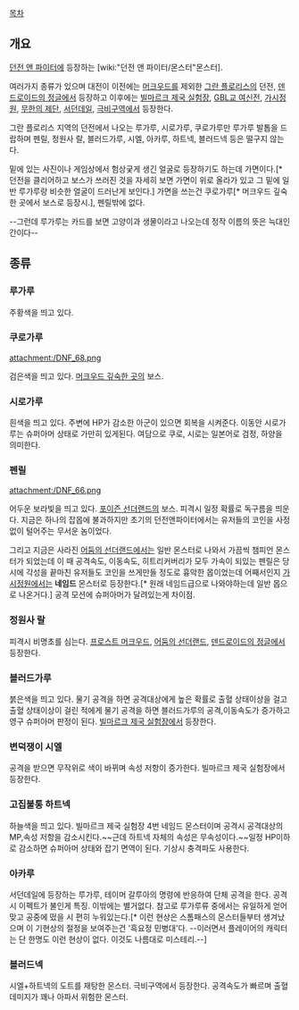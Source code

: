 [[목차]]
== 개요 ==
[[던전 앤 파이터]]에 등장하는 [wiki:"던전 앤 파이터/몬스터"몬스터].

여러가지 종류가 있으며 대전이 이전에는 [[머크우드]]를 제외한 [[그란 플로리스]]의 던전, [[덴드로이드의 정글]]에서 등장하고 이후에는 [[빌마르크 제국 실험장]], [[GBL교 여신전]], [[가시정원]], [[무한의 제단]], [[서던데일]], [[극비구역]]에서 등장한다.

그란 플로리스 지역의 던전에서 나오는 루가루, 시로가루, 쿠로가루만 루가루 발톱을 드랍하며 펜릴, 정원사 랄, 블러드가루, 시엘, 아카루, 하트넥, 블러드넥 등은 떨구지 않는다.

밑에 있는 사진이나 게임상에서 험상궂게 생긴 얼굴로 등장하기도 하는데 가면이다.[* 던전을 클리어하고 보스가 쓰러진 것을 자세히 보면 가면이 위로 올라가 있고 그 밑에 일반 루가루랑 비슷한 얼굴이 드러난게 보인다.] 가면을 쓰는건 쿠로가루[* 머크우드 깊숙한 곳에서 보스로 등장시.], 펜릴밖에 없다.

--그런데 루가루는 카드를 보면 고양이과 생물이라고 나오는데 정작 이름의 뜻은 늑대인간이다--
== 종류 ==
=== 루가루 ===
주황색을 띄고 있다.
=== 쿠로가루 ===
attachment:/DNF_68.png

검은색을 띄고 있다. [[머크우드 깊숙한 곳]]의 보스.
=== 시로가루 ===
흰색을 띄고 있다. 주변에 HP가 감소한 아군이 있으면 회복을 시켜준다. 이동안 시로가루는 슈퍼아머 상태로 가만히 있게된다.
여담으로 쿠로, 시로는 일본어로 검정, 하양을 의미한다.
=== 펜릴 ===
attachment:/DNF_66.png

어두운 보라빛을 띄고 있다. [[포이즌 선더랜드]]의 보스. 피격시 일정 확률로 독구름을 띄운다. 지금은 하나의 잡몹에 불과하지만 초기의 던전앤파이터에서는 유저들의 코인을 사정없이 털어주는 무서운 놈이었다.  

그리고 지금은 사라진 [[어둠의 선더랜드]]에서는 일반 몬스터로 나와서 가끔씩 챔피언 몬스터가 되었는데 이 때 공격속도, 이동속도, 히트리커버리가 모두 가속이 되있는 펜릴은 당시에 각성을 끝마친 유저들도 코인을 쓰게만들 정도로 흉악한 몹이었는데 어째서인지 [[가시정원]]에서는 '''네임드''' 몬스터로 등장한다.[* 원래 네임드급으로 나와야하는데 일반 몹으로 나온거다.] 공격 모션에 슈퍼아머가 달려있는게 차이점.
=== 정원사 랄 ===
피격시 비명초를 심는다. [[프로스트 머크우드]], [[어둠의 선더랜드]], [[덴드로이드의 정글]]에서 등장한다.
=== 블러드가루 ===
붉은색을 띄고 있다. 물기 공격을 하면 공격대상에게 높은 확률로 출혈 상태이상을 걸고 출혈 상태이상이 걸린 적에게 물기 공격을 하면 블러드가루의 공격,이동속도가 증가하고 영구 슈퍼아머 판정이 된다. [[빌마르크 제국 실험장]]에서 등장한다.
=== 변덕쟁이 시엘 ===
공격을 받으면 무작위로 색이 바뀌며 속성 저항이 증가한다. 빌마르크 제국 실험장에서 등장한다.
=== 고집불통 하트넥 ===
하늘색을 띄고 있다. 빌마르크 제국 실험장 4번 네임드 몬스터이며 공격시 공격대상의 MP,속성 저항을 감소시킨다.~~근데 하트넥 자체의 속성은 무속성이다.~~일정 HP이하로 감소하면 슈퍼아머 상태와 잡기 면역이 된다. 기상시 충격파도 사용한다. 
=== 아카루 ===
서던데일에 등장하는 루가루, 테이머 갈루아의 명령에 반응하여 단체 공격을 한다. 공격시 이펙트가 불인게 특징. 이밖에는 별거없다. 참고로 루가루류 중에서는 유일하게 얻어맞고 공중에 떴을 시 편히 누워있는다.[* 이런 현상은 스톰패스의 몬스터들부터 생겨났으며 이 기현상의 절정을 보여주는건 '흑요정 민병대'다. --이러면서 플레이어의 캐릭터는 단 한명도 이런 현상이 없다. 이것도 나름대로 미스테리.--]
=== 블러드넥 ===
시엘+하트넥의 도트를 재탕한 몬스터. 극비구역에서 등장한다. 공격속도가 빠르며 출혈데미지가 꽤나 아파서 위험한 몬스터.
